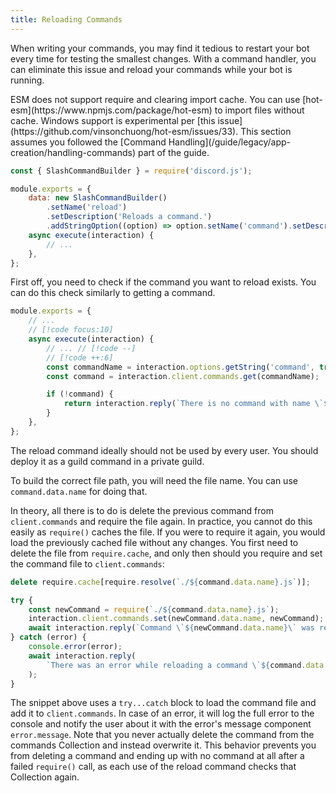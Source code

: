 ```yaml
---
title: Reloading Commands
---
```


When writing your commands, you may find it tedious to restart your bot every time for testing the smallest changes. With a command handler, you can eliminate this issue and reload your commands while your bot is running.

<Callout>
	ESM does not support require and clearing import cache. You can use [hot-esm](https://www.npmjs.com/package/hot-esm) to import files without cache. Windows support is experimental per [this issue](https://github.com/vinsonchuong/hot-esm/issues/33).
</Callout>

<Callout>
	This section assumes you followed the [Command Handling](/guide/legacy/app-creation/handling-commands) part of the guide.
</Callout>



```js title="commands/utility/reload.js"
const { SlashCommandBuilder } = require('discord.js');

module.exports = {
	data: new SlashCommandBuilder()
		.setName('reload')
		.setDescription('Reloads a command.')
		.addStringOption((option) => option.setName('command').setDescription('The command to reload.').setRequired(true)),
	async execute(interaction) {
		// ...
	},
};
```

First off, you need to check if the command you want to reload exists. You can do this check similarly to getting a command.

```js {4-9}
module.exports = {
	// ...
	// [!code focus:10]
	async execute(interaction) {
		// ... // [!code --]
		// [!code ++:6]
		const commandName = interaction.options.getString('command', true).toLowerCase();
		const command = interaction.client.commands.get(commandName);

		if (!command) {
			return interaction.reply(`There is no command with name \`${commandName}\`!`);
		}
	},
};
```

<Callout type="warn">
	The reload command ideally should not be used by every user. You should deploy it as a guild command in a private guild.
</Callout>

To build the correct file path, you will need the file name. You can use `command.data.name` for doing that.

In theory, all there is to do is delete the previous command from `client.commands` and require the file again. In practice, you cannot do this easily as `require()` caches the file. If you were to require it again, you would load the previously cached file without any changes. You first need to delete the file from `require.cache`, and only then should you require and set the command file to `client.commands`:

```js {1,4-6}
delete require.cache[require.resolve(`./${command.data.name}.js`)];

try {
	const newCommand = require(`./${command.data.name}.js`);
	interaction.client.commands.set(newCommand.data.name, newCommand);
	await interaction.reply(`Command \`${newCommand.data.name}\` was reloaded!`);
} catch (error) {
	console.error(error);
	await interaction.reply(
		`There was an error while reloading a command \`${command.data.name}\`:\n\`${error.message}\``,
	);
}
```

The snippet above uses a `try...catch` block to load the command file and add it to `client.commands`. In case of an error, it will log the full error to the console and notify the user about it with the error's message component `error.message`. Note that you never actually delete the command from the commands Collection and instead overwrite it. This behavior prevents you from deleting a command and ending up with no command at all after a failed `require()` call, as each use of the reload command checks that Collection again.

